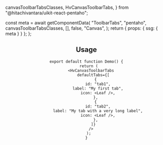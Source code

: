   canvasToolbarTabsClasses,
  HvCanvasToolbarTabs,
} from "@hitachivantara/uikit-react-pentaho";



  const meta = await getComponentData(
    "ToolbarTabs",
    "pentaho",
    canvasToolbarTabsClasses,
    [],
    false,
    "Canvas",
  );
  return { props: { ssg: { meta } } };
};

<Header />

## Usage

```tsx live
export default function Demo() {
  return (
    <HvCanvasToolbarTabs
      defaultTabs={[
        {
          id: "tab1",
          label: "My first tab",
          icon: <Leaf />,
        },
        {
          id: "tab2",
          label: "My tab with a very long label",
          icon: <Leaf />,
        },
      ]}
    />
  );
}
```
